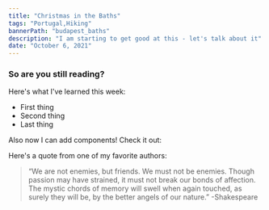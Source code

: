 ```yaml
---
title: "Christmas in the Baths"
tags: "Portugal,Hiking"
bannerPath: "budapest_baths"
description: "I am starting to get good at this - let's talk about it"
date: "October 6, 2021"
---
```


### So are you still reading?

Here's what I've learned this week:

<ul class="list-disc">
  <li>First thing</li>
  <li>Second thing</li>
  <li>Last thing</li>
</ul>

Also now I can add components! Check it out:

Here's a quote from one of my favorite authors:

> “We are not enemies, but friends. We must not be enemies. Though passion may have strained, it must not break our bonds of affection. The mystic chords of memory will swell when again touched, as surely they will be, by the better angels of our nature.”
> -Shakespeare
